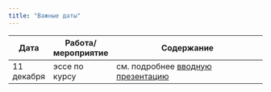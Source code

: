 ```yaml
---
title: "Важные даты"
---
```

 
Дата | Работа/мероприятие  | Содержание
-------- | -------- | --------------------------------------------------------
11 декабря | эссе по курсу | см. подробнее <a href="RAPDC_intro_2022.pdf" title=>вводную презентацию</a>



 